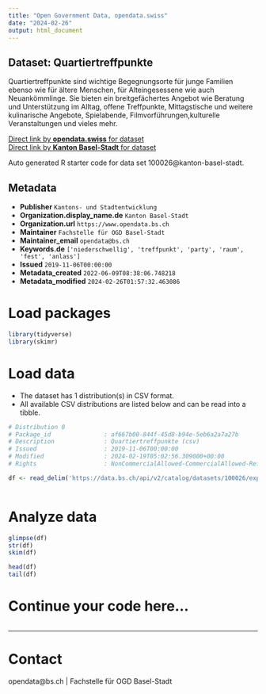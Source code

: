 ```yaml
---
title: "Open Government Data, opendata.swiss"
date: "2024-02-26"
output: html_document
---
```


## Dataset: Quartiertreffpunkte

Quartiertreffpunkte sind wichtige Begegnungsorte für junge Familien ebenso wie für ältere Menschen, für Alteingesessene wie auch Neuankömmlinge. Sie bieten ein breitgefächertes Angebot wie Beratung und Unterstützung im Alltag, offene Treffpunkte, Mittagstische und weitere kulinarische Angebote, Spielabende, Filmvorführungen,kulturelle Veranstaltungen und vieles mehr.

[Direct link by **opendata.swiss** for dataset](https://opendata.swiss/de/dataset/quartiertreffpunkte)<br>
[Direct link by **Kanton Basel-Stadt** for dataset](https://data.bs.ch/explore/dataset/100026/)

Auto generated R starter code for data set 100026@kanton-basel-stadt.

## Metadata

- **Publisher** `Kantons- und Stadtentwicklung`
- **Organization.display_name.de** `Kanton Basel-Stadt`
- **Organization.url** `https://www.opendata.bs.ch`
- **Maintainer** `Fachstelle für OGD Basel-Stadt`
- **Maintainer_email** `opendata@bs.ch`
- **Keywords.de** `['niederschwellig', 'treffpunkt', 'party', 'raum', 'fest', 'anlass']`
- **Issued** `2019-11-06T00:00:00`
- **Metadata_created** `2022-06-09T08:38:06.748218`
- **Metadata_modified** `2024-02-26T01:57:32.463086`


# Load packages

```r

library(tidyverse)
library(skimr)

```

# Load data

-   The dataset has 1 distribution(s) in CSV format.
-   All available CSV distributions are listed below and can be read into a tibble.

```r

# Distribution 0
# Package_id               : af667b00-844f-45d8-b94e-5eb6a2a7a27b
# Description              : Quartiertreffpunkte (csv)
# Issued                   : 2019-11-06T00:00:00
# Modified                 : 2024-02-19T05:02:56.309000+00:00
# Rights                   : NonCommercialAllowed-CommercialAllowed-ReferenceRequired

df <- read_delim('https://data.bs.ch/api/v2/catalog/datasets/100026/exports/csv')



```

# Analyze data

```r

glimpse(df)
str(df)
skim(df)

head(df)
tail(df)

```

# Continue your code here...

```r

```

------------------------------------------------------------------------

# Contact

opendata@bs.ch | Fachstelle für OGD Basel-Stadt
